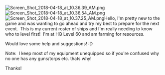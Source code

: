 [[File:Screen_Shot_2018-04-18_at_10.36.39_AM.png|thumb]][[File:Screen_Shot_2018-04-18_at_10.36.54_AM.png|thumb]][[File:Screen_Shot_2018-04-18_at_10.37.25_AM.png|thumb]]Hello, I'm pretty new to the game and was wanting to go ahead and try my best to prepare for the next event.  This is my current roster of ships and I'm really needing to know who to level first!  I'm at HQ Level 60 and am farming for resources.

Would love some help and suggestions! :D

Note:  I keep most of my equipment unequipped so if you're confused why no one has any guns/torps etc. thats why!

Thanks!<ac_metadata title="Help: Preparation for Next Event"> </ac_metadata>